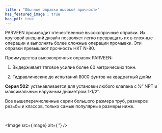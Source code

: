 ```yaml
---
title : "Обычные оправки высокой прочности"
has_featured_image : true
has_pdf: true
---
```


PARVEEN производит отечественные высокопрочные оправки. Их круговой внешний дизайн позволяет легко превращать их в сложные операции и выполнять более сложные операции промывки. Эти оправки превышают прочность НКТ N-80.

Преимущества высокопрочных оправок PARVEEN:

1. Выдерживает тяговое усилие более 60 метрических тонн.

2. Гидравлические до испытаний 8000 фунтов на квадратный дюйм.

**Серия 502:** устанавливается для установки любого клапана с ½” NPT и максимальным наружным диаметром 1-1/2″.

Все вышеперечисленные серии большого размера труб, размеров резьбы и классов, только самые популярные размеры ниже.

<br />

<Image src={image} alt={''} />